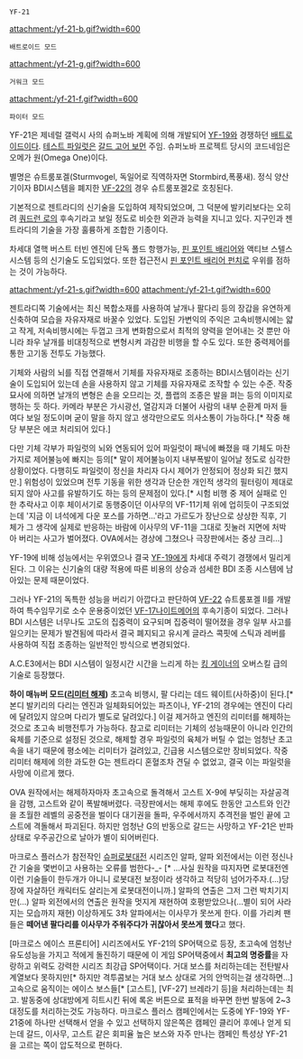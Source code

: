  YF-21 
attachment:/yf-21-b.gif?width=600
 배트로이드 모드 
attachment:/yf-21-g.gif?width=600
 거워크 모드 
attachment:/yf-21-f.gif?width=600
 파이터 모드 

YF-21은 제네럴 갤럭시 사의 슈퍼노바 계획에 의해 개발되어 [[YF-19]]와 경쟁하던 [[배트로이드]]이다. [[테스트 파일럿]]은 [[갈드 고어 보먼]] 주임. 슈퍼노바 프로젝트 당시의 코드네임은 오메가 원(Omega One)이다.

별명은 슈트룸포겔(Sturmvogel, 독일어로 직역하자면 Stormbird,폭풍새). 정식 양산기이자 BDI시스템을 폐지한 [[VF-22]]의 경우 슈트룸포겔2로 호칭된다.

기본적으로 젠트라디의 신기술을 도입하여 제작되었으며, 그 덕분에 발키리보다는 오히려 [[쿼드런 로]]의 후속기라고 보일 정도로 비슷한 외관과 능력을 지니고 있다. 지구인과 젠트라디의 기술을 가장 훌륭하게 조합한 기종이다.

차세대 열핵 버스트 터빈 엔진에 단독 폴드 항행가능, [[핀 포인트 배리어]]와 액티브 스텔스 시스템 등의 신기술도 도입되었다. 또한 접근전시 [[핀 포인트 배리어 펀치]]로 우위를 점하는 것이 가능하다.

attachment:/yf-21-s.gif?width=600
attachment:/yf-21-t.gif?width=600

젠트라디쪽 기술에서는 최신 복합소재를 사용하여 날개나 팔다리 등의 장갑을 유연하게 신축하여 모습을 자유자재로 바꿀수 있었다. 도입된 가변익의 주익은 고속비행시에는 얇고 작게, 저속비행시에는 두껍고 크게 변화함으로서 최적의 양력을 얻어내는 것 뿐만 아니라 좌우 날개를 비대칭적으로 변형시켜 과감한 비행을 할 수도 있다. 또한 중력제어를 통한 고기동 전투도 가능했다.

기체와 사람의 뇌를 직접 연결해서 기체를 자유자재로 조종하는 BDI시스템이라는 신기술이 도입되어 있는데 손을 사용하지 않고 기체를 자유자재로 조작할 수 있는 수준. 작중 묘사에 의하면 날개의 변형은 손을 오므리는 것, 플랩의 조종은 발을 펴는 등의 이미지로 행하는 듯 하다. 카메라 부분은 가시광선, 열감지과 더불어 사람의 내부 순환계 마저 들여다 보일 정도이며 굳이 말을 하지 않고 생각만으로도 의사소통이 가능하다.[* 작중 해당 부분은 에코 처리되어 있다.] 

다만 기체 각부가 파일럿의 뇌와 연동되어 있어 파일럿이 패닉에 빠졌을 때 기체도 마찬가지로 제어불능에 빠지는 등의[* 말이 제어불능이지 내부폭발이 일어날 정도로 심각한 상황이었다. 다행히도 파일럿이 정신을 차리자 다시 제어가 안정되어 정상화 되긴 했지만.] 위험성이 있었으며 전투 기동을 위한 생각과 단순한 개인적 생각의 필터링이 제대로 되지 않아 사고를 유발하기도 하는 등의 문제점이 있다.[* 시험 비행 중 제어 실패로 인한 추락사고 이후 체이서기로 동행중이던 이사무의 VF-11기체 위에 업히듯이 구조되었는데 '지금 이 녀석에게 다운 포스를 가하면...'라고 가르도가 장난으로 상상한 직후, 기체가 그 생각에 실제로 반응하는 바람에 이사무의 VF-11을 그대로 짓눌러 지면에 처박아 버리는 사고가 벌어졌다. OVA에서는 경상에 그쳤으나 극장판에서는 중상 크리...]

YF-19에 비해 성능에서는 우위였으나 결국 [[YF-19]]에게 차세대 주력기 경쟁에서 밀리게 된다. 그 이유는 신기술의 대량 적용에 따른 비용의 상승과 섬세한 BDI 조종 시스템에 남아있는 문제 때문이었다.

그러나 YF-21의 독특한 성능을 버리기 아깝다고 판단하여 [[VF-22]] 슈트룸포겔 II를 개발하여 특수임무기로 소수 운용중이었던 [[VF-17]]나이트메어의 후속기종이 되었다. 그러나 BDI 시스템은 너무나도 고도의 집중력이 요구되며 집중력이 떨어졌을 경우 일부 사고를 일으키는 문제가 발견됨에 따라서 결국 폐지되고 유시계 글라스 콕핏에 스틱과 레버를 사용하여 직접 조종하는 일반적인 방식으로 변경되었다.

A.C.E3에서는 BDI 시스템이 일정시간 시간을 느리게 하는 [[킹 게이너]]의 오버스킬 급의 기술로 등장했다.

'''하이 매뉴버 모드([[리미터 해제]])'''
초고속 비행시, 팔 다리는 데드 웨이트(사하중)이 된다.[* 본디 발키리의 다리는 엔진과 일체화되어있는 파츠이나, YF-21의 경우에는 엔진이 다리에 달려있지 않으며 다리가 별도로 달려있다.] 이걸 제거하고 엔진의 리미터를 해제하는 것으로 초고속 비행전투가 가능하다. 참고로 리미터는 기체의 성능때문이 아니라 인간의 육체를 기준으로 설정된 것으로, 해제할 경우 파일럿의 육체가 버틸 수 없는 엄청난 초고속을 내기 때문에 평소에는 리미터가 걸려있고, 긴급용 시스템으로만 장비되었다.
작중 리미터 해제에 의한 과도한 G는 젠트라디 혼혈조차 견딜 수 없었고, 결국 이는 파일럿을 사망에 이르게 했다.

OVA 원작에서는 해제하자마자 초고속으로 돌격해서 고스트 X-9에 부딪히는 자살공격을 감행, 고스트와 같이 폭발해버렸다. 극장판에서는 해제 후에도 한동안 고스트와 인간을 초월한 레벨의 공중전을 벌이다 대기권을 돌파, 우주에서까지 추격전을 벌인 끝에 고스트에 격돌해서 파괴된다. 하지만 엄청난 G의 반동으로 갈드는 사망하고 YF-21은 반파 상태로 우주공간으로 날아가 별이 되어버린다.

마크로스 플러스가 참전작인 [[슈퍼로봇대전]] 시리즈인 알파, 알파 외전에서는 이런 정신나간 기술을 몇번이고 사용하는 오류를 범한다-_- [* ...사실 원작을 따지자면 로봇대전엔 이런 기술들이 한두개가 아니니 로봇대전 보정이라 생각하고 적당히 넘어가주자.(...)당장에 자살하던 캐릭터도 살리는게 로봇대전이니까.] 알파의 연출은 그저 그런 박치기지만(…) 알파 외전에서의 연출은 원작을 멋지게 재현하여 호평받았으나(…별이 되어 사라지는 모습까지 재현) 이상하게도 3차 알파에서는 이사무가 못쓰게 한다. 이를 가리켜 팬들은 '''떼어낸 팔다리를 이사무가 주워주다가 귀찮아서 못쓰게 했다'''고 했다.


[마크로스 에이스 프론티어] 시리즈에서도 YF-21의 SP어택으로 등장, 초고속에 엄청난 유도성능을 가지고 적에게 돌진하기 때문에 이 게임 SP어택중에서 '''최고의 명중률'''을 자랑하고 위력도 강력한 시리즈 최강급 SP어택이다. 거대 보스를 처리하는데는 전탄발사 계열보다 못하지만[* 하지만 격투콤보는 거대 보스 상대로 거의 안먹히는걸 생각하면...] 고속으로 움직이는 에이스 보스들[* [고스트], [VF-27] 브레라기 등]을 처리하는데는 최고. 발동중에 상대방에게 히트시킨 뒤에 록온 버튼으로 표적을 바꾸면 한번 발동에 2~3대정도를 처리하는것도 가능하다. 마크로스 플러스 캠페인에서는 도중에 YF-19와 YF-21중에 하나만 선택해서 얻을 수 있고 선택하지 않은쪽은 캠페인 클리어 후에나 얻게 되는데 갈드, 이사무, 고스트 같은 회피율 높은 보스와 자주 만나는 캠페인 특성상 YF-21을 고르는 쪽이 압도적으로 편하다.
